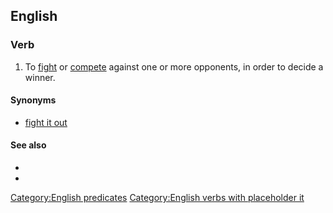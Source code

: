 ==English==

===Verb===
{{head|en|verb}}

# {{lb|en|intransitive}} To [[fight]] or [[compete]] against one or more opponents, in order to decide a winner.

====Synonyms====
* [[fight it out]]

====See also====
* {{l|en|do battle}}
* {{l|en|battle out}}

[[Category:English predicates]]
[[Category:English verbs with placeholder it]]